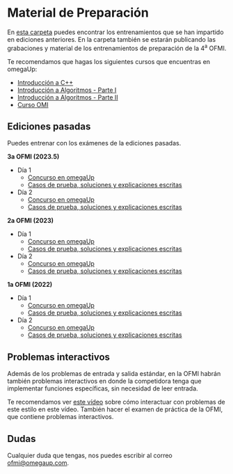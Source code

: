 # Material de Preparación

En [esta carpeta](https://drive.google.com/drive/folders/1fAYZI4HdUZpL1Iuj57mrlia3idjd9-S0?usp=share_link) puedes encontrar los entrenamientos que se han impartido en ediciones anteriores. En la carpeta también se estarán publicando las grabaciones y material de los entrenamientos de preparación de la 4<sup>a</sup> OFMI.

Te recomendamos que hagas los siguientes cursos que encuentras en omegaUp:

- [Introducción a C++](https://omegaup.com/course/introduccion_a_cpp/)
- [Introducción a Algoritmos - Parte I](https://omegaup.com/course/introduccion_a_algoritmos/)
- [Introducción a Algoritmos - Parte II](https://omegaup.com/course/introduccion_a_algoritmos_ii/)
- [Curso OMI](https://omegaup.com/course/Curso-OMI/)

## Ediciones pasadas

Puedes entrenar con los exámenes de la ediciones pasadas.

**3a OFMI (2023.5)**

- Día 1
  - [Concurso en omegaUp](https://omegaup.com/arena/3AOFMI/practice/)
  - [Casos de prueba, soluciones y explicaciones escritas](https://github.com/omegaup/ofmi-archive/tree/main/2023.5/dia-1)
- Día 2
  - [Concurso en omegaUp](https://omegaup.com/arena/3aOFMIDIA2/practice/)
  - [Casos de prueba, soluciones y explicaciones escritas](https://github.com/omegaup/ofmi-archive/tree/main/2023.5/dia-2)

**2a OFMI (2023)**

- Día 1
  - [Concurso en omegaUp](https://omegaup.com/arena/OFMI2023DIA1/#problems)
  - [Casos de prueba, soluciones y explicaciones escritas](https://github.com/omegaup/ofmi-archive/tree/main/2023/dia-1)
- Día 2
  - [Concurso en omegaUp](https://omegaup.com/arena/OFMI2023DIA2/#problems)
  - [Casos de prueba, soluciones y explicaciones escritas](https://github.com/omegaup/ofmi-archive/tree/main/2023/dia-2)

**1a OFMI (2022)**

- Día 1
  - [Concurso en omegaUp](https://omegaup.com/arena/OFMI2022DIA1/#problems)
  - [Casos de prueba, soluciones y explicaciones escritas](https://github.com/omegaup/ofmi-archive/tree/main/2022/dia-1)
- Día 2
  - [Concurso en omegaUp](https://omegaup.com/arena/OFMI2022DIA2/#problems)
  - [Casos de prueba, soluciones y explicaciones escritas](https://github.com/omegaup/ofmi-archive/tree/main/2022/dia-2)

## Problemas interactivos

Además de los problemas de entrada y salida estándar, en la OFMI habrán también problemas interactivos en donde la competidora tenga que implementar funciones específicas, sin necesidad de leer entrada.

Te recomendamos ver [este vídeo](https://drive.google.com/file/d/1GXYv1MhTV4oKcFZB1iP32sVH-SL_bWNn/view?usp=share_link) sobre cómo interactuar con problemas de este estilo en este vídeo. También hacer el examen de práctica de la OFMI, que contiene problemas interactivos.

## Dudas

Cualquier duda que tengas, nos puedes escribir al correo [ofmi@omegaup.com](mailto:ofmi@omegaup.com).
